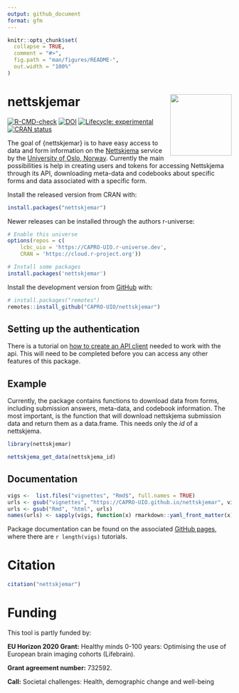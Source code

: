 ```yaml
---
output: github_document
format: gfm
---
```


<!-- README.md is generated from README.Rmd. Please edit that file -->

```r
knitr::opts_chunk$set(
  collapse = TRUE,
  comment = "#>",
  fig.path = "man/figures/README-",
  out.width = "100%"
)
```

# nettskjemar <img src='man/figures/logo.png' align="right" height="138.5" />

<!-- badges: start -->
[![R-CMD-check](https://github.com/capro-uio/nettskjemar/actions/workflows/R-CMD-check.yaml/badge.svg)](https://github.com/capro-uio/nettskjemar/actions/workflows/R-CMD-check.yaml)
[![DOI](https://zenodo.org/badge/206264675.svg)](https://zenodo.org/badge/latestdoi/206264675)
[![Lifecycle: experimental](https://img.shields.io/badge/lifecycle-experimental-orange.svg)](https://lifecycle.r-lib.org/articles/stages.html)
[![CRAN status](https://www.r-pkg.org/badges/version/nettskjemar)](https://CRAN.R-project.org/package=nettskjemar)
<!-- badges: end -->

The goal of {nettskjemar} is to have easy access to data and form information on the [Nettskjema](https://nettskjema.no/) service by the [University of Oslo, Norway](https://www.uio.no/english/).
Currently the main possibilities is help in creating users and tokens for accessing Nettskjema through its API, downloading meta-data and codebooks about specific forms and data associated with a specific form.

Install the released version from CRAN with:

```r
install.packages("nettskjemar")
```

Newer releases can be installed through the authors r-universe:

```r
# Enable this universe
options(repos = c(
    lcbc_uio = 'https://CAPRO-UIO.r-universe.dev',
    CRAN = 'https://cloud.r-project.org'))

# Install some packages
install.packages('nettskjemar')
```


Install the development version from [GitHub](https://github.com/) with:

```r
# install.packages("remotes")
remotes::install_github("CAPRO-UIO/nettskjemar")
```

## Setting up the authentication
There is a tutorial on [how to create an API client](https://CAPRO-UIO.github.io/nettskjemar/articles/authentication.html) needed to work with the api.
This will need to be completed before you can access any other features of this package.

## Example

Currently, the package contains functions to download data from forms, including submission answers, meta-data, and codebook information.
The most important, is the function that will download nettskjema submission data and return them as a data.frame. 
This needs only the _id_ of a nettskjema.

```r
library(nettskjemar)

nettskjema_get_data(nettskjema_id)
```


## Documentation

```r
vigs <-  list.files("vignettes", "Rmd$", full.names = TRUE)
urls <- gsub("vignettes", "https://CAPRO-UIO.github.io/nettskjemar", vigs)
urls <- gsub("Rmd", "html", urls)
names(urls) <- sapply(vigs, function(x) rmarkdown::yaml_front_matter(x)$title)
```
Package documentation can be found on the associated [GitHub pages](https://CAPRO-UIO.github.io/nettskjemar/), where there are `r length(vigs)` tutorials.

# Citation
```r
citation("nettskjemar")
```

# Funding
This tool is partly funded by:  

**EU Horizon 2020 Grant:** Healthy minds 0-100 years: Optimising the use of European brain imaging cohorts (Lifebrain).

**Grant agreement number:** 732592.

**Call:** Societal challenges: Health, demographic change and well-being


